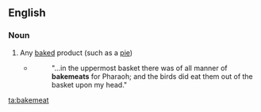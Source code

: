 ==English==

===Noun===
{{en-noun}}

# {{lb|en|obsolete}} Any [[baked]] product (such as a [[pie]])
#* {{RQ:Authorized Version|Gen|40|17}}
#*: "...in the uppermost basket there was of all manner of '''bakemeats''' for Pharaoh; and the birds did eat them out of the basket upon my head."

[[ta:bakemeat]]